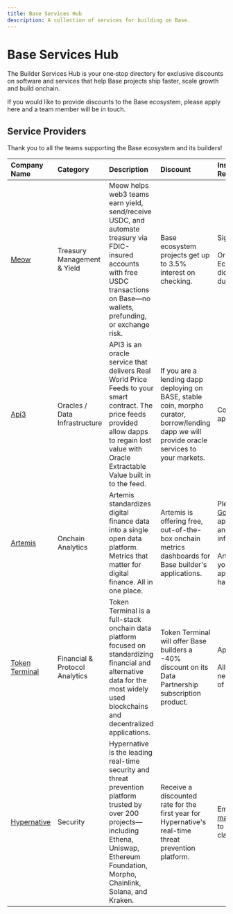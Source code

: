 ```yaml
---
title: Base Services Hub
description: A collection of services for building on Base.
---
```


# Base Services Hub

The Builder Services Hub is your one‑stop directory for exclusive discounts on
software and services that help Base projects ship faster, scale growth and
build onchain.

If you would like to provide discounts to the Base ecosystem, please apply here
and a team member will be in touch.

## Service Providers

Thank you to all the teams supporting the Base ecosystem and its builders!

| Company Name                                 | Category                       | Description                                                                                                                                                                                          | Discount                                                                                                                                       | Instructions for Redemption                                                                                                                                                                                             |
| :------------------------------------------- | :----------------------------- | :--------------------------------------------------------------------------------------------------------------------------------------------------------------------------------------------------- | :--------------------------------------------------------------------------------------------------------------------------------------------- | :---------------------------------------------------------------------------------------------------------------------------------------------------------------------------------------------------------------------- |
| [Meow](http://meow.com)                      | Treasury Management & Yield    | Meow helps web3 teams earn yield, send/receive USDC, and automate treasury via FDIC-insured accounts with free USDC transactions on Base—no wallets, prefunding, or exchange risk.                   | Base ecosystem projects get up to 3.5% interest on checking.                                                                                   | Sign up [here](https://app.meow.com/signup?referral=Base) <br/><br/> Or list “Base Ecosystem” under “How did you hear about us?” during signup                                                                          |
| [Api3](https://www.api3.org/)                | Oracles / Data Infrastructure  | API3 is an oracle service that delivers Real World Price Feeds to your smart contract. The price feeds provided allow dapps to regain lost value with Oracle Extractable Value built in to the feed. | If you are a lending dapp deploying on BASE, stable coin, morpho curator, borrow/lending dapp we will provide oracle services to your markets. | Contact [BillyJitsu](http://t.me/billyjitsu) or apply here                                                                                                                                                              |
| [Artemis](http://artemis.xyz)                | Onchain Analytics              | Artemis standardizes digital finance data into a single open data platform. Metrics that matter for digital finance. All in one place.                                                               | Artemis is offering free, out-of-the-box onchain metrics dashboards for Base builder's applications.                                           | Please fill out this [Google Form](https://forms.gle/ZDS9LkxSBJVJonR36) with your application metadata and contract information. <br/><br/> Artemis will contact your email once your application dashboard has been created. |
| [Token Terminal](https://tokenterminal.com/) | Financial & Protocol Analytics | Token Terminal is a full-stack onchain data platform focused on standardizing financial and alternative data for the most widely used blockchains and decentralized applications.                    | Token Terminal will offer Base builders a -40% discount on its Data Partnership subscription product.                                          | Apply [here](https://tokenterminal.com/explorer/listings). <br/><br/> All Base builders will need to submit a "proof of deployment on Base".                                                                            |
| [Hypernative](https://www.hypernative.io/)   | Security                       | Hypernative is the leading real-time security and threat prevention platform trusted by over 200 projects—including Ethena, Uniswap, Ethereum Foundation, Morpho, Chainlink, Solana, and Kraken.     | Receive a discounted rate for the first year for Hypernative's real-time threat prevention platform.                                           | Email marshall@hypernative.io to begin your trial and claim your offer.                                                                                                                                                 |
